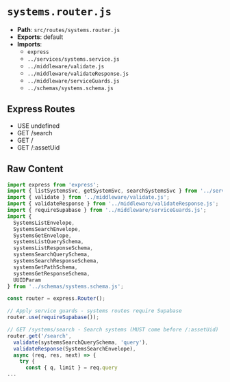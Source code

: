 # `systems.router.js`

- **Path**: `src/routes/systems.router.js`
- **Exports**: default
- **Imports**:
  - `express`
  - `../services/systems.service.js`
  - `../middleware/validate.js`
  - `../middleware/validateResponse.js`
  - `../middleware/serviceGuards.js`
  - `../schemas/systems.schema.js`

## Express Routes
- USE undefined
- GET /search
- GET /
- GET /:assetUid

## Raw Content

```js
import express from 'express';
import { listSystemsSvc, getSystemSvc, searchSystemsSvc } from '../services/systems.service.js';
import { validate } from '../middleware/validate.js';
import { validateResponse } from '../middleware/validateResponse.js';
import { requireSupabase } from '../middleware/serviceGuards.js';
import { 
  SystemsListEnvelope,
  SystemsSearchEnvelope,
  SystemsGetEnvelope,
  systemsListQuerySchema, 
  systemsListResponseSchema,
  systemsSearchQuerySchema,
  systemsSearchResponseSchema,
  systemsGetPathSchema,
  systemsGetResponseSchema,
  UUIDParam
} from '../schemas/systems.schema.js';

const router = express.Router();

// Apply service guards - systems routes require Supabase
router.use(requireSupabase());

// GET /systems/search - Search systems (MUST come before /:assetUid)
router.get('/search', 
  validate(systemsSearchQuerySchema, 'query'),
  validateResponse(SystemsSearchEnvelope),
  async (req, res, next) => {
    try {
      const { q, limit } = req.query
...
```
